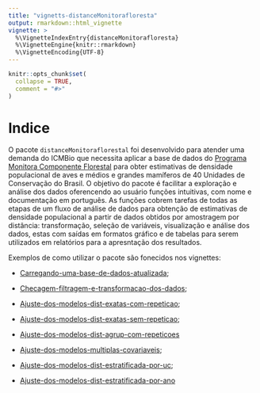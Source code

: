 ```yaml
---
title: "vignetts-distanceMonitorafloresta"
output: rmarkdown::html_vignette
vignette: >
  %\VignetteIndexEntry{distanceMonitorafloresta}
  %\VignetteEngine{knitr::rmarkdown}
  %\VignetteEncoding{UTF-8}
---
```


```r
knitr::opts_chunk$set(
  collapse = TRUE,
  comment = "#>"
)
```

# Indice

O pacote `distanceMonitoraflorestal` foi desenvolvido para atender uma demanda do ICMBio que necessita aplicar a base de dados do [Programa Monitora Componente Florestal](https://www.gov.br/icmbio/pt-br/assuntos/monitoramento) para obter estimativas de densidade populacional de aves e médios e grandes mamíferos de 40 Unidades de Conservação do Brasil. O objetivo do pacote é facilitar a exploração e análise dos dados oferencendo ao usuário funções intuitivas, com nome e documentação em português. As funções cobrem tarefas de todas as etapas de um fluxo de análise de dados para obtenção de estimativas de densidade populacional a partir de dados obtidos por amostragem por distância: transformação, seleção de variáveis, visualização e análise dos dados, estas com saídas em formatos gráfico e de tabelas para serem utilizados em relatórios para a apresntação dos resultados. 

Exemplos de como utilizar o pacote são fonecidos nos vignettes:

- [Carregando-uma-base-de-dados-atualizada](Carregando-uma-base-de-dados-atualizada.html);

- [Checagem-filtragem-e-transformacao-dos-dados](Checagem-filtragem-e-transformacao-dos-dados.html);

- [Ajuste-dos-modelos-dist-exatas-com-repeticao](Ajuste-dos-modelos-dist-exatas-com-repeticao.html);

- [Ajuste-dos-modelos-dist-exatas-sem-repeticao](Ajuste-dos-modelos-dist-exatas-sem-repeticao.html);

- [Ajuste-dos-modelos-dist-agrup-com-repeticoes](Ajuste-dos-modelos-dist-agrup-com-repeticoes.html)

- [Ajuste-dos-modelos-multiplas-covariaveis](Ajuste-dos-modelos-multiplas-covariaveis.html);

- [Ajuste-dos-modelos-dist-estratificada-por-uc](Ajuste-dos-modelos-dist-estratificada-por-uc.html);

- [Ajuste-dos-modelos-dist-estratificada-por-ano](Ajuste-dos-modelos-dist-estratificada-por-ano.html)
